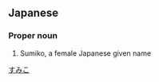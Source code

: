 {{also|寿実子}}
==Japanese==
{{ja-kanjitab|壽|実|子}}

===Proper noun===
{{ja-pos|proper|すみこ}}
# Sumiko, a female Japanese given name

[[Category:Japanese female given names|すみこ]]